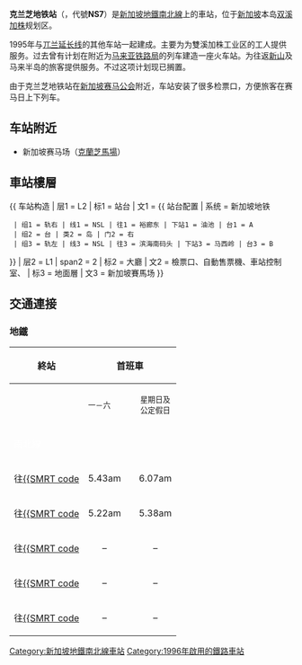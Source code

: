 {{noteTA
|G1=Railway}}
{{Infobox station
 | name={{SMRT code|NS|7}}<br />克蘭芝<br />Kranji<br />கிராஞ்சி<br />Kranji
 | type=[[地鐵站|地鐵站]]
 | linecolour={{新加坡地铁颜色|南北线|yes}}
 | image=NS7 Kranji Exit A.jpg
 | image_size=300px
 | image_caption=克蘭芝地鐵站A出口
 | address={{SIN}}兀蘭路960號
 | coordinates={{Coord|1|25|30.17|N|103|45|42.67|E|type:railwaystation_region:SG}}
 | line=[[新加坡地鐵南北線|南北線]]
 | other=巴士、德士
 | structure=架空
 | platform=島式
 | depth=
 | levels=2層
 | tracks=2條
 | parking=
 | bicycle=
 | baggage_check=
 | passengers=
 | pass_year=
 | pass_percent=
 | pass_system=
 | opened=1996年2月10日
 | closed=
 | rebuilt=
 | electrified=
 | ADA=有
 | code={{SMRT code|NS|7}}
 | owned=
 | operator=[[SMRT地鐵|SMRT地鐵]]（[[SMRT集團|SMRT集團]]）
 | zone=
 | former=
 | adjacent={{Adjacent stations|system=新加坡地铁|line=NSL|left=油池|right=馬西岭|note-left=NS5|note-mid={{新加坡地鐵車站編號|NS|7}}|note-right=NS8}}
 | mpassengers=
 | map_locator={{Superimpose| base = MRT map NS.svg
 | base_width = 300px
 | base_caption = 南北線
 | float = Red Dot.svg
 | float_width = 5px
 | float_caption = 克蘭芝地鐵站
 | x = 96
 | y = 29
}}}}

'''克兰芝地铁站'''（{{lang-en|Kranji MRT Station}}，代號'''NS7'''）是[[新加坡地鐵南北線|新加坡地鐵南北線]]上的車站，位于[[新加坡|新加坡]]本岛[[双溪加株|双溪加株]]规划区。

1995年与[[兀兰延长线|兀兰延长线]]的其他车站一起建成。主要为为雙溪加株工业区的工人提供服务。过去曾有计划在附近为[[马来亚铁路局|马来亚铁路局]]的列车建造一座火车站。为往返[[新山|新山]]及马来半岛的旅客提供服务。不过这项计划现已搁置。

由于克兰芝地铁站在[[新加坡赛马公会|新加坡赛马公会]]附近，车站安装了很多检票口，方便旅客在赛马日上下列车。

== 车站附近 ==
*新加坡赛马场（[[克蘭芝馬場|克蘭芝馬場]]）

==車站樓層==
{{ 车站构造
| 层1 = L2 | 标1 = 站台
| 文1 = {{ 站台配置 | 系统 = 新加坡地铁
  | 组1 = 轨右 | 线1 = NSL | 往1 = 裕廊东 | 下站1 = 油池 | 台1 = A
  | 组2 = 台 | 类2 = 岛 | 门2 = 右
  | 组3 = 轨左 | 线3 = NSL | 往3 = 滨海南码头 | 下站3 = 马西岭 | 台3 = B
}}
| 层2 = L1 | span2 = 2 | 标2 = 大廳
| 文2 = 檢票口、自動售票機、車站控制室、{{link-en|新加坡賽馬场|Singapore Turf Club}}
| 标3 = 地面層
| 文3 = 新加坡賽馬场
}}

==交通連接==
===地鐵===
{| style="text-align:centre; font-size:95%; border:1px solid black"
|-
! 終站 !! colspan="3" | 首班車 !! !! 末班車
|-
| || <small>一－六</small> || || style="text-align:center" | <small>星期日及<br />公定假日</small> || || style="text-align:center" | <small>每日</small>
|-
! colspan="7" style="background-color:#{{SMRT color|North South}};color:white; height:25px" | 南北線
|-
| 往[[裕廊東地鐵站|{{SMRT code]] || style="text-align:center" | 5.43am || || style="text-align:center" | 6.07am || || style="text-align:center" | 12.41am
|-
| 往[[濱海南碼頭地鐵站|{{SMRT code]] || style="text-align:center" | 5.22am || || style="text-align:center" | 5.38am || || style="text-align:center" | 11.06pm
|-
| 往[[濱海灣地鐵站|{{SMRT code]] || style="text-align:center" | – || || style="text-align:center" | – || || style="text-align:center" | 11.09pm
|-
| 往[[大巴窯地鐵站|{{SMRT code]] || style="text-align:center" | – || || style="text-align:center" | – || || style="text-align:center" | 11.45pm
|-
| 往[[宏茂橋地鐵站|{{SMRT code]] || style="text-align:center" | – || || style="text-align:center" | – || || style="text-align:center" | 12.34am
|}

{{新加坡地鐵南北線}}

[[Category:新加坡地鐵南北線車站|Category:新加坡地鐵南北線車站]]
[[Category:1996年啟用的鐵路車站|Category:1996年啟用的鐵路車站]]
